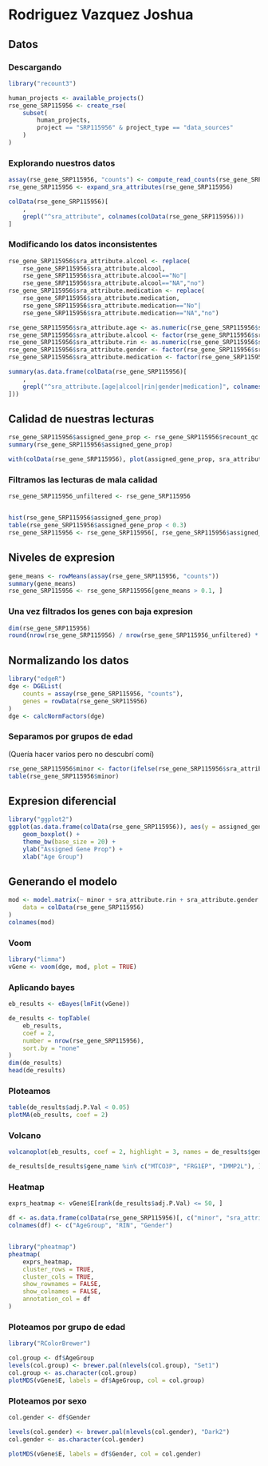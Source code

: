 # Rodriguez Vazquez Joshua

## Datos

### Descargando
```R
library("recount3")

human_projects <- available_projects()
rse_gene_SRP115956 <- create_rse(
    subset(
        human_projects,
        project == "SRP115956" & project_type == "data_sources"
    )
)
```

### Explorando nuestros datos

```R
assay(rse_gene_SRP115956, "counts") <- compute_read_counts(rse_gene_SRP115956)
rse_gene_SRP115956 <- expand_sra_attributes(rse_gene_SRP115956)

colData(rse_gene_SRP115956)[
    ,
    grepl("^sra_attribute", colnames(colData(rse_gene_SRP115956)))
]
```

### Modificando los datos inconsistentes

```R
rse_gene_SRP115956$sra_attribute.alcool <- replace(
    rse_gene_SRP115956$sra_attribute.alcool,
    rse_gene_SRP115956$sra_attribute.alcool=="No"|
    rse_gene_SRP115956$sra_attribute.alcool=="NA","no")
rse_gene_SRP115956$sra_attribute.medication <- replace(
    rse_gene_SRP115956$sra_attribute.medication,
    rse_gene_SRP115956$sra_attribute.medication=="No"|
    rse_gene_SRP115956$sra_attribute.medication=="NA","no")

rse_gene_SRP115956$sra_attribute.age <- as.numeric(rse_gene_SRP115956$sra_attribute.age)
rse_gene_SRP115956$sra_attribute.alcool <- factor(rse_gene_SRP115956$sra_attribute.alcool)
rse_gene_SRP115956$sra_attribute.rin <- as.numeric(rse_gene_SRP115956$sra_attribute.rin)
rse_gene_SRP115956$sra_attribute.gender <- factor(rse_gene_SRP115956$sra_attribute.gender)
rse_gene_SRP115956$sra_attribute.medication <- factor(rse_gene_SRP115956$sra_attribute.medication)

summary(as.data.frame(colData(rse_gene_SRP115956)[
    ,
    grepl("^sra_attribute.[age|alcool|rin|gender|medication]", colnames(colData(rse_gene_SRP115956)))
]))
```

## Calidad de nuestras lecturas

```R
rse_gene_SRP115956$assigned_gene_prop <- rse_gene_SRP115956$recount_qc.gene_fc_count_all.assigned / rse_gene_SRP115956$recount_qc.gene_fc_count_all.total
summary(rse_gene_SRP115956$assigned_gene_prop)

with(colData(rse_gene_SRP115956), plot(assigned_gene_prop, sra_attribute.rin))
```

### Filtramos las lecturas de mala calidad

```R
rse_gene_SRP115956_unfiltered <- rse_gene_SRP115956


hist(rse_gene_SRP115956$assigned_gene_prop)
table(rse_gene_SRP115956$assigned_gene_prop < 0.3)
rse_gene_SRP115956 <- rse_gene_SRP115956[, rse_gene_SRP115956$assigned_gene_prop > 0.3]
```

## Niveles de expresion

```R
gene_means <- rowMeans(assay(rse_gene_SRP115956, "counts"))
summary(gene_means)
rse_gene_SRP115956 <- rse_gene_SRP115956[gene_means > 0.1, ]
```

### Una vez filtrados los genes con baja expresion

```R
dim(rse_gene_SRP115956)
round(nrow(rse_gene_SRP115956) / nrow(rse_gene_SRP115956_unfiltered) * 100, 2)
```

## Normalizando los datos

```R
library("edgeR")
dge <- DGEList(
    counts = assay(rse_gene_SRP115956, "counts"),
    genes = rowData(rse_gene_SRP115956)
)
dge <- calcNormFactors(dge)
```

### Separamos por grupos de edad
(Quería hacer varios pero no descubrí comí)

```R
rse_gene_SRP115956$minor <- factor(ifelse(rse_gene_SRP115956$sra_attribute.age < 21, "minor", "adult"))
table(rse_gene_SRP115956$minor)
```

## Expresion diferencial

```R
library("ggplot2")
ggplot(as.data.frame(colData(rse_gene_SRP115956)), aes(y = assigned_gene_prop, x = minor)) +
    geom_boxplot() +
    theme_bw(base_size = 20) +
    ylab("Assigned Gene Prop") +
    xlab("Age Group")
```

## Generando el  modelo

```R
mod <- model.matrix(~ minor + sra_attribute.rin + sra_attribute.gender + assigned_gene_prop,
    data = colData(rse_gene_SRP115956)
)
colnames(mod)
```

### Voom

```R
library("limma")
vGene <- voom(dge, mod, plot = TRUE)
```

### Aplicando bayes

```R
eb_results <- eBayes(lmFit(vGene))

de_results <- topTable(
    eb_results,
    coef = 2,
    number = nrow(rse_gene_SRP115956),
    sort.by = "none"
)
dim(de_results)
head(de_results)

```

### Ploteamos

```R
table(de_results$adj.P.Val < 0.05)
plotMA(eb_results, coef = 2)
```

### Volcano

```R
volcanoplot(eb_results, coef = 2, highlight = 3, names = de_results$gene_name)
```

```R
de_results[de_results$gene_name %in% c("MTCO3P", "FRG1EP", "IMMP2L"), ]
```

### Heatmap

```R
exprs_heatmap <- vGene$E[rank(de_results$adj.P.Val) <= 50, ]

df <- as.data.frame(colData(rse_gene_SRP115956)[, c("minor", "sra_attribute.rin", "sra_attribute.gender")])
colnames(df) <- c("AgeGroup", "RIN", "Gender")


library("pheatmap")
pheatmap(
    exprs_heatmap,
    cluster_rows = TRUE,
    cluster_cols = TRUE,
    show_rownames = FALSE,
    show_colnames = FALSE,
    annotation_col = df
)
```

### Ploteamos por grupo de edad

```R
library("RColorBrewer")

col.group <- df$AgeGroup
levels(col.group) <- brewer.pal(nlevels(col.group), "Set1")
col.group <- as.character(col.group)
plotMDS(vGene$E, labels = df$AgeGroup, col = col.group)
```

### Ploteamos por sexo

```R
col.gender <- df$Gender

levels(col.gender) <- brewer.pal(nlevels(col.gender), "Dark2")
col.gender <- as.character(col.gender)

plotMDS(vGene$E, labels = df$Gender, col = col.gender)
```
